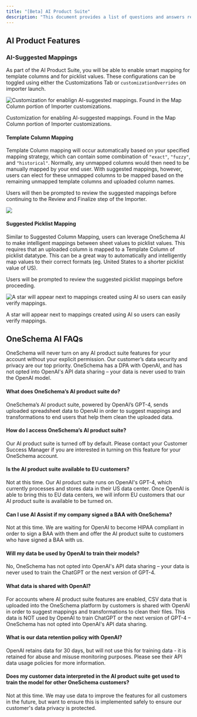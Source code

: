 ```yaml
---
title: "[Beta] AI Product Suite"
description: "This document provides a list of questions and answers regarding OneSchema’s AI product suite, which is the only set of features that are currently powered by OpenAI. These features are turned off by default for all customers, and require explicit enablement to be activated."
---
```


## AI Product Features

### AI-Suggested Mappings

As part of the AI Product Suite, you will be able to enable smart mapping for template columns and for picklist values. These configurations can be toggled using either the Customizations Tab or `customizationOverrides` on importer launch. 

![Customization for enablign AI-suggested mappings. Found in the Map Column portion of Importer customizations.](/images/4137c86-Screen_Shot_2023-07-24_at_10.19.15_AM.png)

Customization for enabling AI-suggested mappings. Found in the Map Column portion of Importer customizations.

#### Template Column Mapping

Template Column mapping will occur automatically based on your specified mapping strategy, which can contain some combination of `"exact"`, `"fuzzy"`, and `"historical"`. Normally, any unmapped columns would then need to be manually mapped by your end user. With suggested mappings, however, users can elect for these unmapped columns to be mapped based on the remaining unmapped template columns and uploaded column names.

Users will then be prompted to review the suggested mappings before continuing to the Review and Finalize step of the Importer.

![](/images/171271c-Screen_Shot_2023-07-24_at_2.54.59_PM.png) 

#### Suggested Picklist Mapping

Similar to Suggested Column Mapping, users can leverage OneSchema AI to make intelligent mappings between sheet values to picklist values. This requires that an uploaded column is mapped to a Template Column of picklist datatype. This can be a great way to automatically and intelligently map values to their correct formats (eg. United States to a shorter picklist value of US).

Users will be prompted to review the suggested picklist mappings before proceeding.

![A star will appear next to mappings created using AI so users can easily verify mappings.](/images/e9536f8-Screen_Shot_2023-07-25_at_11.15.09_AM.png)

A star will appear next to mappings created using AI so users can easily verify mappings.

## OneSchema AI FAQs

OneSchema will never turn on any AI product suite features for your account without your explicit permission. Our customer’s data security and privacy are our top priority. OneSchema has a DPA with OpenAI, and has not opted into OpenAI's API data sharing – your data is never used to train the OpenAI model.

#### What does OneSchema’s AI product suite do?

OneSchema’s AI product suite, powered by OpenAI’s GPT-4, sends uploaded spreadsheet data to OpenAI in order to suggest mappings and transformations to end users that help them clean the uploaded data.

#### How do I access OneSchema’s AI product suite?

Our AI product suite is turned off by default. Please contact your Customer Success Manager if you are interested in turning on this feature for your OneSchema account.

#### Is the AI product suite available to EU customers?

Not at this time. Our AI product suite runs on OpenAI's GPT-4, which currently processes and stores data in their US data center. Once OpenAI is able to bring this to EU data centers, we will inform EU customers that our AI product suite is available to be turned on. 

#### Can I use AI Assist if my company signed a BAA with OneSchema?

Not at this time. We are waiting for OpenAI to become HIPAA compliant in order to sign a BAA with them and offer the AI product suite to customers who have signed a BAA with us.

#### Will my data be used by OpenAI to train their models?

No, OneSchema has not opted into OpenAI's API data sharing – your data is never used to train the ChatGPT or the next version of GPT-4\. 

#### What data is shared with OpenAI?

For accounts where AI product suite features are enabled, CSV data that is uploaded into the OneSchema platform by customers is shared with OpenAI in order to suggest mappings and transformations to clean their files. This data is NOT used by OpenAI to train ChatGPT or the next version of GPT-4 – OneSchema has not opted into OpenAI's API data sharing. 

#### What is our data retention policy with OpenAI?

OpenAI retains data for 30 days, but will not use this for training data - it is retained for abuse and misuse monitoring purposes. Please see their API data usage policies for more information.

#### Does my customer data interpreted in the AI product suite get used to train the model for other OneSchema customers?

Not at this time. We may use data to improve the features for all customers in the future, but want to ensure this is implemented safely to ensure our customer's data privacy is protected.